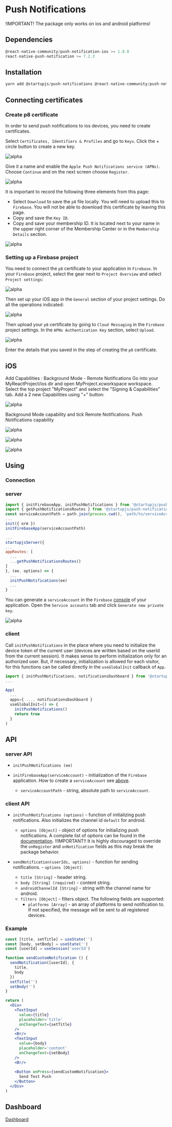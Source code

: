 
# Push Notifications

!IMPORTANT! The package only works on ios and android platforms!

## Dependencies

```js
@react-native-community/push-notification-ios >= 1.8.0
react-native-push-notification >= 7.2.3
```

## Installation

```js
yarn add @startupjs/push-notifications @react-native-community/push-notification-ios react-native-push-notification
```


## Connecting certificates

### Create p8 certificate

In order to send push notifications to ios devices, you need to create certificates.

Select `Certificates, Identifiers & Profiles` and go to `Keys`. Click the + circle button to create a new key.

![alpha](/img/docs/push-notifications/pushs2.png "Certificates, Identifiers & Profiles")

Give it a name and enable the `Apple Push Notifications service (APNs)`. Choose `Continue` and on the next screen choose `Register`.

![alpha](/img/docs/push-notifications/pushs3.png "Apple Push Notifications service (APNs)")

It is important to record the following three elements from this page:

- Select `Download` to save the `p8` file locally. You will need to upload this to `Firebase`. You will not be able to download this certificate by leaving this page.
- Copy and save the `Key ID`.
- Copy and save your membership ID. It is located next to your name in the upper right corner of the Membership Center or in the `Membership Details` section.

![alpha](/img/docs/push-notifications/pushs4.png "Apple Push Notifications service (APNs)")

### Setting up a Firebase project

You need to connect the `p8` certificate to your application in `Firebase`. In your `Firebase` project, select the gear next to `Project Overview` and select `Project settings`:

![alpha](/img/docs/push-notifications/pushs5.png "Apple Push Notifications service (APNs)")

Then set up your iOS app in the `General` section of your project settings. Do all the operations indicated:

![alpha](/img/docs/push-notifications/pushs6.png "Apple Push Notifications service (APNs)")

Then upload your `p8` certificate by going to `Cloud Messaging` in the `Firebase` project settings. In the `APNs Authentication Key` section, select `Upload`.

![alpha](/img/docs/push-notifications/pushs7.png "Apple Push Notifications service (APNs)")

Enter the details that you saved in the step of creating the `p8` certificate.

## iOS

Add Capabilities : Background Mode - Remote Notifications
Go into your MyReactProject/ios dir and open MyProject.xcworkspace workspace. Select the top project "MyProject" and select the "Signing & Capabilities" tab. Add a 2 new Capabilities using "+" button:

![alpha](/img/docs/push-notifications/pushs8.png "Apple XCode Capabilities")

Background Mode capability and tick Remote Notifications.
Push Notifications capability

![alpha](/img/docs/push-notifications/pushs9.png "Apple XCode Capabilities")

![alpha](/img/docs/push-notifications/pushs10.png "Apple XCode Capabilities")

![alpha](/img/docs/push-notifications/pushs11.png "Apple XCode Capabilities")

## Using

### Connection

### server

```js
import { initFirebaseApp, initPushNotifications } from '@startupjs/push-notifications/server'
import { getPushNotificationsRoutes } from '@startupjs/push-notifications/isomorphic'
const serviceAccountPath = path.join(process.cwd(), 'path/to/serviceAccountKey.json')
...
init({ orm })
initFirebaseApp(serviceAccountPath)

...
startupjsServer({
...
appRoutes: [
  ...
  ...getPushNotificationsRoutes()
]
}, (ee, options) => {
  ...
  initPushNotifications(ee)
  ...
}

```
You can generate a `serviceAccount` in the `Firebase` [console](https://console.firebase.google.com/project/) of your application. Open the `Service accounts` tab and click `Generate new private key`.

![alpha](/img/docs/push-notifications/pushs1.png "firebase admin")

### client

Call `initPushNotifications` in the place where you need to initialize the device token of the current user (devices are written based on the userId from the current session). It makes sense to perform initialization only for an authorized user. But, if necessary, initialization is allowed for each visitor, for this functions can be called directly in the `useGlobalInit` callback of `App`.

```js
import { initPushNotifications, notificationsDashboard } from '@startupjs/push-notifications'
...

App(
  ...
  apps={ ..., notificationsDashboard }
  useGlobalInit=() => {
    initPushNotifications()
    return true
  }
)
```

## API

### server API

- `initPushNotifications (ee)`

- `initFirebaseApp(serviceAccount)` - initialization of the `Firebase` application. How to create a `serviceAccount` see [above](/docs/libraries/push-notofications#server).
  - `serviceAccountPath` - string, absolute path to `serviceAccount`.

### client API

- `initPushNotifications (options)` - function of initializing push notifications. Also initializes the channel id `default` for android.
  - `options [Object]` - object of options for initializing push notifications. A complete list of options can be found in the [documentation](https://github.com/zo0r/react-native-push-notification#usage). !!IMPORTANT!! It is highly discouraged to override the `onRegister` and `onNotification` fields as this may break the package behavior.

- `sendNotification(userIds, options)` - function for sending notifications. - `options [Object]`:
    - `title [String]` - header string.
    - `body [String] (required)` - content string.
    - `androidChannelId [String]` - string with the channel name for android.
    - `filters [Object]` - filters object. The following fields are supported:
      - `platforms [Array]` - an array of platforms to send notification to. If not specified, the message will be sent to all registered devices.


### Example

```jsx example
const [title, setTitle] = useState('')
const [body, setBody] = useState('')
const [userId] = useSession('userId')

function sendCustomNotification () {
  sendNotification([userId], {
    title,
    body
  })
  setTitle('')
  setBody('')
}

return (
  <Div>
    <TextInput
      value={title}
      placeholder='title'
      onChangeText={setTitle}
    />
    <Br/>
    <TextInput
      value={body}
      placeholder='content'
      onChangeText={setBody}
    />
    <Br/>
    
    <Button onPress={sendCustomNotification}>
      Send Test Push
    </Button>
  </Div>
)
```
## Dashboard

[Dashboard](/push-notifications-dashboard)
